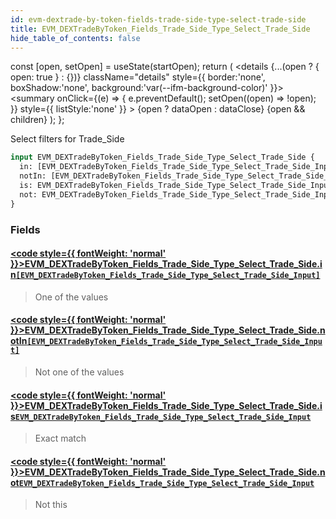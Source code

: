```yaml
---
id: evm-dextrade-by-token-fields-trade-side-type-select-trade-side
title: EVM_DEXTradeByToken_Fields_Trade_Side_Type_Select_Trade_Side
hide_table_of_contents: false
---
```







  const [open, setOpen] = useState(startOpen);
  return (
    <details {...(open ? { open: true } : {})} className="details" style={{ border:'none', boxShadow:'none', background:'var(--ifm-background-color)' }}>
      <summary
        onClick={(e) => {
          e.preventDefault();
          setOpen((open) => !open);
        }}
        style={{ listStyle:'none' }}
      >
      {open ? dataOpen : dataClose}
      </summary>
      {open && children}
    </details>
  );
};




Select filters for Trade_Side


```graphql
input EVM_DEXTradeByToken_Fields_Trade_Side_Type_Select_Trade_Side {
  in: [EVM_DEXTradeByToken_Fields_Trade_Side_Type_Select_Trade_Side_Input]
  notIn: [EVM_DEXTradeByToken_Fields_Trade_Side_Type_Select_Trade_Side_Input]
  is: EVM_DEXTradeByToken_Fields_Trade_Side_Type_Select_Trade_Side_Input
  not: EVM_DEXTradeByToken_Fields_Trade_Side_Type_Select_Trade_Side_Input
}
```




### Fields

#### [<code style={{ fontWeight: 'normal' }}>EVM_DEXTradeByToken_Fields_Trade_Side_Type_Select_Trade_Side.<b>in</b></code>](#)<Bullet />[`[EVM_DEXTradeByToken_Fields_Trade_Side_Type_Select_Trade_Side_Input]`](/docs/graphql-reference/enums/evm-dextrade-by-token-fields-trade-side-type-select-trade-side-input) <Badge class="secondary" text="list"/> <Badge class="secondary" text="enum"/>
> One of the values
> 

#### [<code style={{ fontWeight: 'normal' }}>EVM_DEXTradeByToken_Fields_Trade_Side_Type_Select_Trade_Side.<b>notIn</b></code>](#)<Bullet />[`[EVM_DEXTradeByToken_Fields_Trade_Side_Type_Select_Trade_Side_Input]`](/docs/graphql-reference/enums/evm-dextrade-by-token-fields-trade-side-type-select-trade-side-input) <Badge class="secondary" text="list"/> <Badge class="secondary" text="enum"/>
> Not one of the values
> 

#### [<code style={{ fontWeight: 'normal' }}>EVM_DEXTradeByToken_Fields_Trade_Side_Type_Select_Trade_Side.<b>is</b></code>](#)<Bullet />[`EVM_DEXTradeByToken_Fields_Trade_Side_Type_Select_Trade_Side_Input`](/docs/graphql-reference/enums/evm-dextrade-by-token-fields-trade-side-type-select-trade-side-input) <Badge class="secondary" text="enum"/>
> Exact match
> 

#### [<code style={{ fontWeight: 'normal' }}>EVM_DEXTradeByToken_Fields_Trade_Side_Type_Select_Trade_Side.<b>not</b></code>](#)<Bullet />[`EVM_DEXTradeByToken_Fields_Trade_Side_Type_Select_Trade_Side_Input`](/docs/graphql-reference/enums/evm-dextrade-by-token-fields-trade-side-type-select-trade-side-input) <Badge class="secondary" text="enum"/>
> Not this
> 



